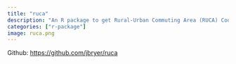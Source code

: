 ```yaml
---
title: "ruca"
description: "An R package to get Rural-Urban Commuting Area (RUCA) Codes from zip codes."
categories: ["r-package"]
image: ruca.png
---
```


Github: [https://github.com/jbryer/ruca](https://github.com/jbryer/ruca)
